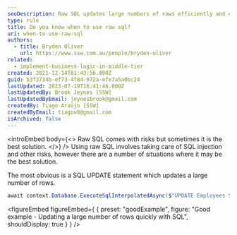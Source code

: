 ```yaml
---
seoDescription: Raw SQL updates large numbers of rows efficiently and effectively, minimizing risks with proper precautions.
type: rule
title: Do you know when to use raw sql?
uri: when-to-use-raw-sql
authors:
  - title: Bryden Oliver
    url: https://www.ssw.com.au/people/bryden-oliver
related:
  - implement-business-logic-in-middle-tier
created: 2021-12-14T01:43:56.000Z
guid: b3f3734b-ef73-4f84-972a-efe7a5a0bc24
lastUpdated: 2023-07-19T16:41:46.000Z
lastUpdatedBy: Brook Jeynes [SSW]
lastUpdatedByEmail: jeynesbrook@gmail.com
createdBy: Tiago Araújo [SSW]
createdByEmail: tiagov8@gmail.com
isArchived: false
---
```


<introEmbed
  body={<>
Raw SQL comes with risks but sometimes it is the best solution.
  </>}
/>
Using raw SQL involves taking care of SQL injection and other risks, however there are a number of situations where it may be the best solution.

The most obvious is a SQL UPDATE statement which updates a large number of rows.

```cs
await context.Database.ExecuteSqlInterpolatedAsync($"UPDATE Employees SET Active = {activeState}", ct);
```
<figureEmbed figureEmbed={ {
  preset: "goodExample",
  figure: "Good example - Updating a large number of rows quickly with SQL",
  shouldDisplay: true
} } />
